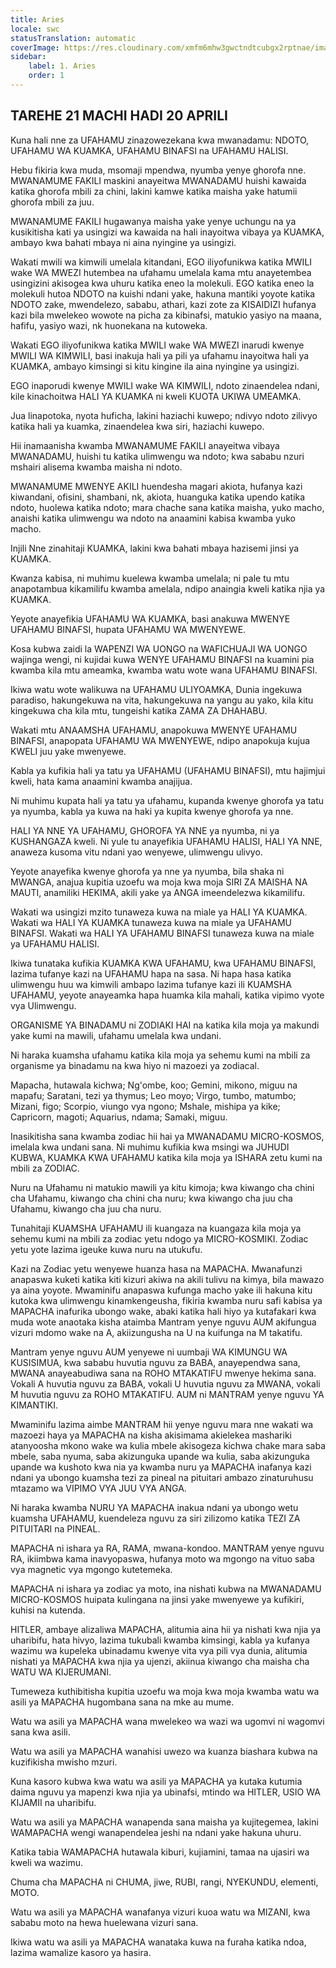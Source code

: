 ```yaml
---
title: Aries
locale: swc
statusTranslation: automatic
coverImage: https://res.cloudinary.com/xmfm6mhw3gwctndtcubgx2rptnae/image/upload/v1741354450/small_cover_tratado_esoterico_de_astrologia_hermetica_6210a35442.webp
sidebar:
    label: 1. Aries
    order: 1
---
```

## TAREHE 21 MACHI HADI 20 APRILI

Kuna hali nne za UFAHAMU zinazowezekana kwa mwanadamu: NDOTO, UFAHAMU WA KUAMKA, UFAHAMU BINAFSI na UFAHAMU HALISI.

Hebu fikiria kwa muda, msomaji mpendwa, nyumba yenye ghorofa nne. MWANAMUME FAKILI maskini anayeitwa MWANADAMU huishi kawaida katika ghorofa mbili za chini, lakini kamwe katika maisha yake hatumii ghorofa mbili za juu.

MWANAMUME FAKILI hugawanya maisha yake yenye uchungu na ya kusikitisha kati ya usingizi wa kawaida na hali inayoitwa vibaya ya KUAMKA, ambayo kwa bahati mbaya ni aina nyingine ya usingizi.

Wakati mwili wa kimwili umelala kitandani, EGO iliyofunikwa katika MWILI wake WA MWEZI hutembea na ufahamu umelala kama mtu anayetembea usingizini akisogea kwa uhuru katika eneo la molekuli. EGO katika eneo la molekuli hutoa NDOTO na kuishi ndani yake, hakuna mantiki yoyote katika NDOTO zake, mwendelezo, sababu, athari, kazi zote za KISAIDIZI hufanya kazi bila mwelekeo wowote na picha za kibinafsi, matukio yasiyo na maana, hafifu, yasiyo wazi, nk huonekana na kutoweka.

Wakati EGO iliyofunikwa katika MWILI wake WA MWEZI inarudi kwenye MWILI WA KIMWILI, basi inakuja hali ya pili ya ufahamu inayoitwa hali ya KUAMKA, ambayo kimsingi si kitu kingine ila aina nyingine ya usingizi.

EGO inaporudi kwenye MWILI wake WA KIMWILI, ndoto zinaendelea ndani, kile kinachoitwa HALI YA KUAMKA ni kweli KUOTA UKIWA UMEAMKA.

Jua linapotoka, nyota huficha, lakini haziachi kuwepo; ndivyo ndoto zilivyo katika hali ya kuamka, zinaendelea kwa siri, haziachi kuwepo.

Hii inamaanisha kwamba MWANAMUME FAKILI anayeitwa vibaya MWANADAMU, huishi tu katika ulimwengu wa ndoto; kwa sababu nzuri mshairi alisema kwamba maisha ni ndoto.

MWANAMUME MWENYE AKILI huendesha magari akiota, hufanya kazi kiwandani, ofisini, shambani, nk, akiota, huanguka katika upendo katika ndoto, huolewa katika ndoto; mara chache sana katika maisha, yuko macho, anaishi katika ulimwengu wa ndoto na anaamini kabisa kwamba yuko macho.

Injili Nne zinahitaji KUAMKA, lakini kwa bahati mbaya hazisemi jinsi ya KUAMKA.

Kwanza kabisa, ni muhimu kuelewa kwamba umelala; ni pale tu mtu anapotambua kikamilifu kwamba amelala, ndipo anaingia kweli katika njia ya KUAMKA.

Yeyote anayefikia UFAHAMU WA KUAMKA, basi anakuwa MWENYE UFAHAMU BINAFSI, hupata UFAHAMU WA MWENYEWE.

Kosa kubwa zaidi la WAPENZI WA UONGO na WAFICHUAJI WA UONGO wajinga wengi, ni kujidai kuwa WENYE UFAHAMU BINAFSI na kuamini pia kwamba kila mtu ameamka, kwamba watu wote wana UFAHAMU BINAFSI.

Ikiwa watu wote walikuwa na UFAHAMU ULIYOAMKA, Dunia ingekuwa paradiso, hakungekuwa na vita, hakungekuwa na yangu au yako, kila kitu kingekuwa cha kila mtu, tungeishi katika ZAMA ZA DHAHABU.

Wakati mtu ANAAMSHA UFAHAMU, anapokuwa MWENYE UFAHAMU BINAFSI, anapopata UFAHAMU WA MWENYEWE, ndipo anapokuja kujua KWELI juu yake mwenyewe.

Kabla ya kufikia hali ya tatu ya UFAHAMU (UFAHAMU BINAFSI), mtu hajimjui kweli, hata kama anaamini kwamba anajijua.

Ni muhimu kupata hali ya tatu ya ufahamu, kupanda kwenye ghorofa ya tatu ya nyumba, kabla ya kuwa na haki ya kupita kwenye ghorofa ya nne.

HALI YA NNE YA UFAHAMU, GHOROFA YA NNE ya nyumba, ni ya KUSHANGAZA kweli. Ni yule tu anayefikia UFAHAMU HALISI, HALI YA NNE, anaweza kusoma vitu ndani yao wenyewe, ulimwengu ulivyo.

Yeyote anayefika kwenye ghorofa ya nne ya nyumba, bila shaka ni MWANGA, anajua kupitia uzoefu wa moja kwa moja SIRI ZA MAISHA NA MAUTI, anamiliki HEKIMA, akili yake ya ANGA imeendelezwa kikamilifu.

Wakati wa usingizi mzito tunaweza kuwa na miale ya HALI YA KUAMKA. Wakati wa HALI YA KUAMKA tunaweza kuwa na miale ya UFAHAMU BINAFSI. Wakati wa HALI YA UFAHAMU BINAFSI tunaweza kuwa na miale ya UFAHAMU HALISI.

Ikiwa tunataka kufikia KUAMKA KWA UFAHAMU, kwa UFAHAMU BINAFSI, lazima tufanye kazi na UFAHAMU hapa na sasa. Ni hapa hasa katika ulimwengu huu wa kimwili ambapo lazima tufanye kazi ili KUAMSHA UFAHAMU, yeyote anayeamka hapa huamka kila mahali, katika vipimo vyote vya Ulimwengu.

ORGANISME YA BINADAMU ni ZODIAKI HAI na katika kila moja ya makundi yake kumi na mawili, ufahamu umelala kwa undani.

Ni haraka kuamsha ufahamu katika kila moja ya sehemu kumi na mbili za organisme ya binadamu na kwa hiyo ni mazoezi ya zodiacal.

Mapacha, hutawala kichwa; Ng'ombe, koo; Gemini, mikono, miguu na mapafu; Saratani, tezi ya thymus; Leo moyo; Virgo, tumbo, matumbo; Mizani, figo; Scorpio, viungo vya ngono; Mshale, mishipa ya kike; Capricorn, magoti; Aquarius, ndama; Samaki, miguu.

Inasikitisha sana kwamba zodiac hii hai ya MWANADAMU MICRO-KOSMOS, imelala kwa undani sana. Ni muhimu kufikia kwa msingi wa JUHUDI KUBWA, KUAMKA KWA UFAHAMU katika kila moja ya ISHARA zetu kumi na mbili za ZODIAC.

Nuru na Ufahamu ni matukio mawili ya kitu kimoja; kwa kiwango cha chini cha Ufahamu, kiwango cha chini cha nuru; kwa kiwango cha juu cha Ufahamu, kiwango cha juu cha nuru.

Tunahitaji KUAMSHA UFAHAMU ili kuangaza na kuangaza kila moja ya sehemu kumi na mbili za zodiac yetu ndogo ya MICRO-KOSMIKI. Zodiac yetu yote lazima igeuke kuwa nuru na utukufu.

Kazi na Zodiac yetu wenyewe huanza hasa na MAPACHA. Mwanafunzi anapaswa kuketi katika kiti kizuri akiwa na akili tulivu na kimya, bila mawazo ya aina yoyote. Mwaminifu anapaswa kufunga macho yake ili hakuna kitu kutoka kwa ulimwengu kinamkengeusha, fikiria kwamba nuru safi kabisa ya MAPACHA inafurika ubongo wake, abaki katika hali hiyo ya kutafakari kwa muda wote anaotaka kisha ataimba Mantram yenye nguvu AUM akifungua vizuri mdomo wake na A, akiizungusha na U na kuifunga na M takatifu.

Mantram yenye nguvu AUM yenyewe ni uumbaji WA KIMUNGU WA KUSISIMUA, kwa sababu huvutia nguvu za BABA, anayependwa sana, MWANA anayeabudiwa sana na ROHO MTAKATIFU mwenye hekima sana. Vokali A huvutia nguvu za BABA, vokali U huvutia nguvu za MWANA, vokali M huvutia nguvu za ROHO MTAKATIFU. AUM ni MANTRAM yenye nguvu YA KIMANTIKI.

Mwaminifu lazima aimbe MANTRAM hii yenye nguvu mara nne wakati wa mazoezi haya ya MAPACHA na kisha akisimama akielekea mashariki atanyoosha mkono wake wa kulia mbele akisogeza kichwa chake mara saba mbele, saba nyuma, saba akizunguka upande wa kulia, saba akizunguka upande wa kushoto kwa nia ya kwamba nuru ya MAPACHA inafanya kazi ndani ya ubongo kuamsha tezi za pineal na pituitari ambazo zinaturuhusu mtazamo wa VIPIMO VYA JUU VYA ANGA.

Ni haraka kwamba NURU YA MAPACHA inakua ndani ya ubongo wetu kuamsha UFAHAMU, kuendeleza nguvu za siri zilizomo katika TEZI ZA PITUITARI na PINEAL.

MAPACHA ni ishara ya RA, RAMA, mwana-kondoo. MANTRAM yenye nguvu RA, ikiimbwa kama inavyopaswa, hufanya moto wa mgongo na vituo saba vya magnetic vya mgongo kutetemeka.

MAPACHA ni ishara ya zodiac ya moto, ina nishati kubwa na MWANADAMU MICRO-KOSMOS huipata kulingana na jinsi yake mwenyewe ya kufikiri, kuhisi na kutenda.

HITLER, ambaye alizaliwa MAPACHA, alitumia aina hii ya nishati kwa njia ya uharibifu, hata hivyo, lazima tukubali kwamba kimsingi, kabla ya kufanya wazimu wa kupeleka ubinadamu kwenye vita vya pili vya dunia, alitumia nishati ya MAPACHA kwa njia ya ujenzi, akiinua kiwango cha maisha cha WATU WA KIJERUMANI.

Tumeweza kuthibitisha kupitia uzoefu wa moja kwa moja kwamba watu wa asili ya MAPACHA hugombana sana na mke au mume.

Watu wa asili ya MAPACHA wana mwelekeo wa wazi wa ugomvi ni wagomvi sana kwa asili.

Watu wa asili ya MAPACHA wanahisi uwezo wa kuanza biashara kubwa na kuzifikisha mwisho mzuri.

Kuna kasoro kubwa kwa watu wa asili ya MAPACHA ya kutaka kutumia daima nguvu ya mapenzi kwa njia ya ubinafsi, mtindo wa HITLER, USIO WA KIJAMII na uharibifu.

Watu wa asili ya MAPACHA wanapenda sana maisha ya kujitegemea, lakini WAMAPACHA wengi wanapendelea jeshi na ndani yake hakuna uhuru.

Katika tabia WAMAPACHA hutawala kiburi, kujiamini, tamaa na ujasiri wa kweli wa wazimu.

Chuma cha MAPACHA ni CHUMA, jiwe, RUBI, rangi, NYEKUNDU, elementi, MOTO.

Watu wa asili ya MAPACHA wanafanya vizuri kuoa watu wa MIZANI, kwa sababu moto na hewa huelewana vizuri sana.

Ikiwa watu wa asili ya MAPACHA wanataka kuwa na furaha katika ndoa, lazima wamalize kasoro ya hasira.

